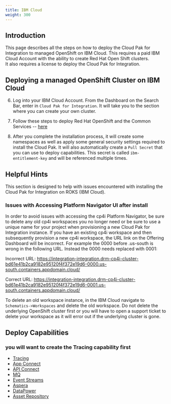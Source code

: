 ```yaml
---
title: IBM Cloud
weight: 300
---
```


## Introduction

This page describes all the steps on how to deploy the Cloud Pak 
for Integration to managed OpenShift on IBM Cloud.  This requires a paid IBM 
Cloud Account with the ability to create Red Hat Open Shift clusters.  
It also requires a license to deploy the Cloud 
Pak for Integration.


## Deploying a managed OpenShift Cluster on IBM Cloud

6. Log into your IBM Cloud Account.  From the Dashboard on the Search Bar, 
enter in `Cloud Pak for Integration`.  It will take you to the section 
where you can create your own cluster.

7. Follow these steps to deploy Red Hat OpenShift and the Common 
Services -- 
[here](https://cloud.ibm.com/docs/cloud-pak-integration?topic=cloud-pak-integration-getting-started)
8. After you complete the installation process, it will create some 
namespaces as well as apply some general security settings required to install 
the Cloud Pak.  It will also automatically create a `Pull Secret` that you 
can use to deploy capabilities.  This secret is called 
`ibm-entitlement-key` and will be referenced multiple times.

## Helpful Hints

This section is designed to help with issues encountered with installing 
the Cloud Pak for Integration on ROKS (IBM Cloud). 

### Issues with Accessing Platform Navigator UI after install

In order to avoid issues with accessing the cp4i Platform Navigator, be sure 
to delete any old cp4i workspaces you no longer need or be sure to use a 
unique name for your project when provisioning a new Cloud Pak for 
Integration instance. If you have an existing cp4i workspace and then 
subsequently provision a new cp4i workspace, the URL link on the Offering 
Dashboard will be incorrect. For example the 0000 before .us-south is 
wrong in the following URL. Instead the 0000 needs replaced with 0001:

Incorrect URL: https://integration-integration.drm-cp4i-cluster-bd61e41b2ca9182e95120f4f372e19d6-0000.us-south.containers.appdomain.cloud/

Correct URL: https://integration-integration.drm-cp4i-cluster-bd61e41b2ca9182e95120f4f372e19d6-0001.us-south.containers.appdomain.cloud/

To delete an old workspace instance, in the IBM Cloud navigate to 
`Schematics->Workspaces` and delete the old workspace. Do not delete the 
underlying OpenShift cluster first or you will have to open a support 
ticket to delete your workspace as it will error out if the underlying 
cluster is gone.

## Deploy Capabilities

### you will want to create the Tracing capability first

-  [Tracing](../deploy-tracing)
-  [App Connect](../deploy-integration)
-  [API Connect](../deploy-api-mgmt)
-  [MQ](../deploy-queue-manager)
-  [Event Streams](../deploy-eventstreams)
-  [Aspera](../deploy-fast-file-transfer)
-  [DataPower](../deploy-secure-gateway)
-  [Asset Repository](../deploy-asset-repo)
